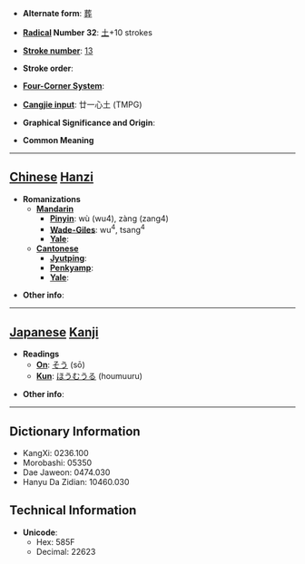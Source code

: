 * '''Alternate form''': [[葬]]

* '''[[Wiktionary:Chinese radical index| Radical]] Number 32''': [[Wiktionary:Chinese radical index 土|土]]+10 strokes

* '''[[Wiktionary:Chinese total strokes index|Stroke number]]''': [[Wiktionary:Chinese total strokes index 13|13]]

* '''Stroke order''': 

* '''[[Wiktionary:Chinese four corner index|Four-Corner System]]''': 

* '''[[Wiktionary:Chinese Cangjie index|Cangjie input]]''': 廿一心土 (TMPG)

* '''Graphical Significance and Origin''': 

* '''Common Meaning'''

----

== [[Chinese]] [[Hanzi]] ==

* '''Romanizations'''
** '''[[Mandarin]]'''
*** '''[[Pinyin]]''': wù (wu4), zàng (zang4)
*** '''[[Wade-Giles]]''': wu<sup>4</sup>, tsang<sup>4</sup>
*** '''[[Yale]]''': 
** '''[[Cantonese]]'''
*** '''[[Jyutping]]''':
*** '''[[Penkyamp]]''': 
*** '''[[Yale]]''': 

* '''Other info''': 

----

== [[Japanese]] [[Kanji]] ==

* '''Readings'''
** '''[[On]]''': [[そう]] (sō)
** '''[[Kun]]''': [[ほうむうる]] (houmuuru)

* '''Other info''':  

----

== Dictionary Information ==

* KangXi: 0236.100
* Morobashi: 05350
* Dae Jaweon: 0474.030
* Hanyu Da Zidian: 10460.030

== Technical Information ==

* '''Unicode''':
** Hex: 585F
** Decimal: 22623